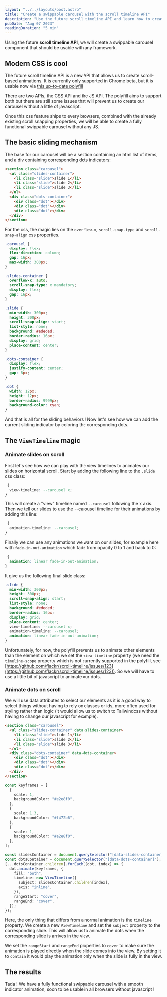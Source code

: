 ```yaml
---
layout: "../../layouts/post.astro"
title: "Create a swippable carousel with the scroll timeline API"
description: "Use the future scroll timeline API and learn how to create a swippable carousel component with css and javascript."
pubDate: "Aug 07 2023"
readingDuration: "5 min"
---
```



Using the future **scroll timeline API**, we will create a swippable carousel component that should be usable with any framework.

<CarouselFirstExample />

## Modern CSS is cool

The future scroll timeline API is a new API that allows us to create scroll-based animations. It is currently only supported in Chrome beta, but it is usable now via [this up-to-date polyfill](https://github.com/flackr/scroll-timeline)

There are two APIs, the CSS API and the JS API. The polyfill aims to support both but there are still some issues that will prevent us to create our carousel without a little of javascript.

Once this css feature ships to every browsers, combined with the already existing scroll snapping properties, we will be able to create a fully functional swippable carousel without any JS.

## The basic sliding mechanism

The base for our carousel will be a section containing an html list of items, and a div containing corresponding dots indicators:

```html
<section class="carousel">
  <ul class="slides-container">
    <li class="slide">slide 1</li>
    <li class="slide">slide 2</li>
    <li class="slide">slide 3</li>
  </ul>
  <div class="dots-container">
    <div class="dot"></div>
    <div class="dot"></div>
    <div class="dot"></div>
  </div>
</section>
```

For the css, the magic lies on the `overflow-x`, `scroll-snap-type` and `scroll-snap-align` css properties.

```css
.carousel {
  display: flex;
  flex-direction: column;
  gap: 16px;
  max-width: 300px;
}

.slides-container {
  overflow-x: auto;
  scroll-snap-type: x mandatory;
  display: flex;
  gap: 16px;
}

.slide {
  min-width: 300px;
  height: 300px;
  scroll-snap-align: start;
  list-style: none;
  background: #ededed;
  border-radius: 16px;
  display: grid;
  place-content: center;
}

.dots-container {
  display: flex;
  justify-content: center;
  gap: 8px;
}

.dot {
  width: 12px;
  height: 12px;
  border-radius: 9999px;
  background-color: cyan;
}
```

And that is all for the sliding behaviors ! Now let's see how we can add the current sliding indicator by coloring the corresponding dots.

## The `ViewTimeline` magic

### Animate slides on scroll

First let's see how we can play with the view timelines to animates our slides on horizontal scroll. Start by adding the following line to the `.slide` css class:

```css
 {
  view-timeline: --carousel x;
}
```

This will create a "view" timeline named `--carousel` following the x axis. Then we tell our slides to use the --carousel timeline for their animations by adding this line:

```css
 {
  animation-timeline: --carousel;
}
```

Finally we can use any animations we want on our slides, for example here with `fade-in-out-animation` which fade from opacity 0 to 1 and back to 0:

```css
 {
  animation: linear fade-in-out-animation;
}
```

It give us the following final slide class:

```css
.slide {
  min-width: 300px;
  height: 300px;
  scroll-snap-align: start;
  list-style: none;
  background: #ededed;
  border-radius: 16px;
  display: grid;
  place-content: center;
  view-timeline: --carousel x;
  animation-timeline: --carousel;
  animation: linear fade-in-out-animation;
}
```

Unfortunately, for now, the polyfill prevents us to animate other elements than the element on which we set the `view-timeline` property (we need the `timeline-scope` property which is not currently supported in the polyfill, see [https://github.com/flackr/scroll-timeline/issues/123](https://github.com/flackr/scroll-timeline/issues/123)).
So we will have to use a little bit of javascript to animate our dots.

### Animate dots on scroll

We will use data attributes to select our elements as it is a good way to select things without having to rely on classes or ids, more often used for styling rather than logic (it would allow us to switch to Tailwindcss without having to change our javascript for example).

```html
<section class="carousel">
  <ul class="slides-container" data-slides-container>
    <li class="slide">slide 1</li>
    <li class="slide">slide 2</li>
    <li class="slide">slide 3</li>
  </ul>
  <div class="dots-container" data-dots-container>
    <div class="dot"></div>
    <div class="dot"></div>
    <div class="dot"></div>
  </div>
</section>
```

```typescript
const keyframes = [
  {
    scale: 1,
    backgroundColor: "#e2e8f0",
  },
  {
    scale: 1.3,
    backgroundColor: "#f472b6",
  },
  {
    scale: 1,
    backgroundColor: "#e2e8f0",
  },
];

const slidesContainer = document.querySelector("[data-slides-container]");
const dotsContainer = document.querySelector("[data-dots-container]");
[...dotsContainer.children].forEach((dot, index) => {
  dot.animate(keyframes, {
    fill: "both",
    timeline: new ViewTimeline({
      subject: slidesContainer.children[index],
      axis: "inline",
    }),
    rangeStart: "cover",
    rangeEnd: "cover",
  });
});
```

Here, the only thing that differs from a normal animation is the `timeline` property. We create a new `ViewTimeline` and set the `subject` property to the corresponding slide.
This will allow us to animate the dots when the corresponding slide is arrives in the view.

We set the `rangeStart` and `rangeEnd` properties to `cover` to make sure the animation is played directly when the slide comes into the view.
By setting it to `contain` it would play the animation only when the slide is fully in the view.

## The results

<CarouselFinalExample />

Tada ! We have a fully functional swippable carousel with a smooth indicator animation, soon to be usable in all browsers without javascript !
